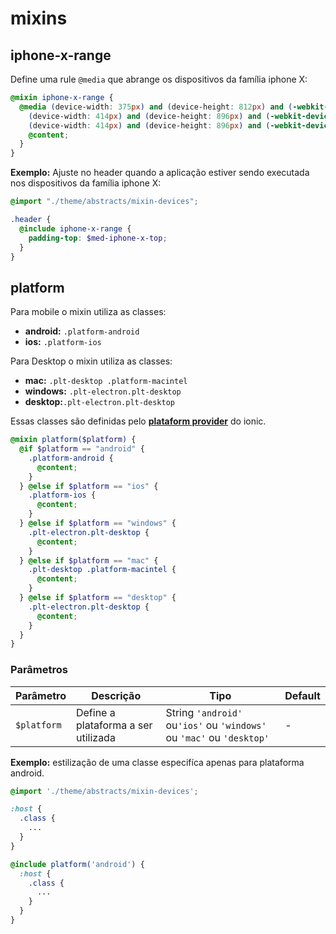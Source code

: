 
<Meta title="medsoft/mixins" />

# mixins

## iphone-x-range

Define uma rule `@media` que abrange os dispositivos da família iphone X:

```scss
@mixin iphone-x-range {
  @media (device-width: 375px) and (device-height: 812px) and (-webkit-device-pixel-ratio: 3) and (orientation: portrait),
    (device-width: 414px) and (device-height: 896px) and (-webkit-device-pixel-ratio: 2) and (orientation: portrait),
    (device-width: 414px) and (device-height: 896px) and (-webkit-device-pixel-ratio: 3) and (orientation: portrait) {
    @content;
  }
}
```

**Exemplo:** Ajuste no header quando a aplicação estiver sendo executada nos dispositivos da família iphone X:

```scss
@import "./theme/abstracts/mixin-devices";

.header {
  @include iphone-x-range {
    padding-top: $med-iphone-x-top;
  }
}
```

## platform

Para mobile o mixin utiliza as classes:

- **android:** `.platform-android`
- **ios:** `.platform-ios`

Para Desktop o mixin utiliza as classes:

- **mac:** `.plt-desktop .platform-macintel`
- **windows:** `.plt-electron.plt-desktop`
- **desktop:**`.plt-electron.plt-desktop`

Essas classes são definidas pelo **[plataform provider](https://ionicframework.com/docs/angular/platform)** do ionic.

```scss
@mixin platform($platform) {
  @if $platform == "android" {
    .platform-android {
      @content;
    }
  } @else if $platform == "ios" {
    .platform-ios {
      @content;
    }
  } @else if $platform == "windows" {
    .plt-electron.plt-desktop {
      @content;
    }
  } @else if $platform == "mac" {
    .plt-desktop .platform-macintel {
      @content;
    }
  } @else if $platform == "desktop" {
    .plt-electron.plt-desktop {
      @content;
    }
  }
}
```

### Parâmetros

| Parâmetro   | Descrição                           | Tipo                                                                  | Default |
| ----------- | ----------------------------------- | --------------------------------------------------------------------- | ------- |
| `$platform` | Define a plataforma a ser utilizada | String `'android'` ou`'ios'` ou `'windows'` ou `'mac'` ou `'desktop'` | -       |

**Exemplo:** estilização de uma classe especifíca apenas para plataforma android.

```scss
@import './theme/abstracts/mixin-devices';

:host {
  .class {
    ...
  }
}

@include platform('android') {
  :host {
    .class {
      ...
    }
  }
}
```
